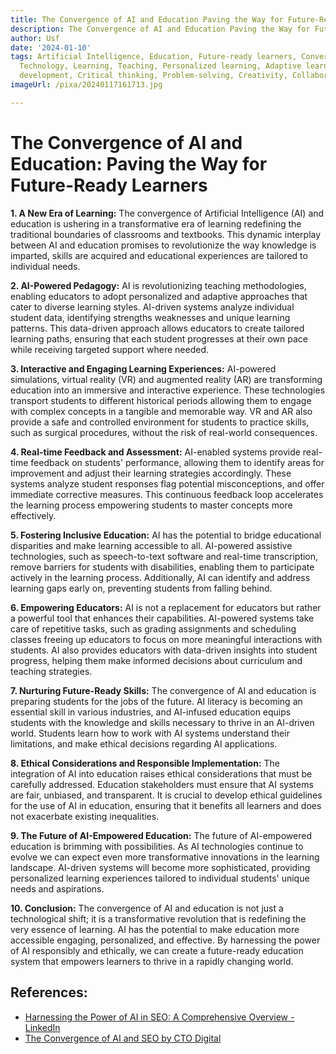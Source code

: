 ```yaml
---
title: The Convergence of AI and Education Paving the Way for Future-Ready Learners
description: The Convergence of AI and Education Paving the Way for Future-Ready Learners
author: Usf
date: '2024-01-10'
tags: Artificial Intelligence, Education, Future-ready learners, Convergence, Innovation,
  Technology, Learning, Teaching, Personalized learning, Adaptive learning, Skill
  development, Critical thinking, Problem-solving, Creativity, Collaboration, Communication
imageUrl: /pixa/20240117161713.jpg

---
```

# **The Convergence of  AI  and Education: Paving the  Way for Future-Ready Learners**

**1. A New Era of  Learning:**
The convergence  of Artificial Intelligence (AI) and education is ushering in a transformative era of learning redefining the traditional boundaries of classrooms and textbooks. This dynamic  interplay between AI and education promises to revolutionize the way knowledge is imparted, skills are acquired and educational experiences are tailored to individual needs.

**2. AI-Powered Pedagogy:**
AI is revolutionizing teaching methodologies, enabling  educators to adopt personalized and adaptive approaches that cater to diverse learning styles. AI-driven systems analyze individual student data, identifying strengths weaknesses and unique learning patterns. This data-driven approach allows educators to create tailored learning paths, ensuring that each student progresses at their own  pace  while receiving targeted support where needed.

**3. Interactive and Engaging  Learning Experiences:**
AI-powered simulations, virtual reality (VR) and augmented reality  (AR) are transforming education  into  an immersive  and interactive experience.  These technologies  transport students to different historical periods allowing them to engage with complex concepts in a tangible and memorable way. VR and AR also provide a  safe and controlled environment for students to practice skills, such as surgical procedures, without the  risk of real-world consequences.

**4. Real-time Feedback and Assessment:**
AI-enabled systems provide real-time feedback on students'  performance, allowing them  to identify areas  for improvement and adjust their learning strategies accordingly. These systems analyze student responses flag potential misconceptions, and offer immediate corrective measures. This continuous feedback loop accelerates the learning process empowering students  to master concepts more effectively.

**5. Fostering Inclusive  Education:**
AI has the potential to bridge educational disparities and make  learning accessible to all. AI-powered assistive  technologies, such  as speech-to-text software and real-time transcription, remove barriers for students with disabilities, enabling them to participate  actively in the learning process. Additionally, AI can identify  and address learning gaps early on,  preventing students from falling behind.

**6. Empowering Educators:**
AI is not a replacement for educators but rather a powerful tool that  enhances their capabilities. AI-powered systems take care of  repetitive tasks, such as grading assignments and  scheduling classes freeing up educators to focus on more meaningful interactions with students. AI also provides educators with data-driven insights into student progress, helping them make informed decisions about curriculum and teaching strategies.

**7.  Nurturing Future-Ready Skills:**
The convergence  of AI and education is preparing students for the jobs of the future. AI literacy is becoming an essential skill in various industries, and AI-infused education equips  students with the knowledge  and skills necessary to thrive in an AI-driven world. Students  learn how to  work with AI systems understand their limitations, and make  ethical decisions regarding AI applications.

**8. Ethical Considerations and Responsible Implementation:**
The integration  of AI into education raises ethical considerations that must be carefully addressed. Education stakeholders must ensure  that AI systems are fair, unbiased, and transparent. It is crucial to develop ethical guidelines for  the use  of AI in education, ensuring that it benefits all learners and does not exacerbate existing inequalities.

**9. The Future of AI-Empowered Education:**
The future of AI-empowered education is  brimming with possibilities. As AI technologies  continue to evolve we can expect even more transformative innovations in the learning landscape. AI-driven systems will become more  sophisticated, providing  personalized  learning experiences tailored to individual students'  unique needs and aspirations.

**10.  Conclusion:**
The convergence of AI and education is not just a technological  shift; it is a transformative revolution  that is redefining  the  very  essence of learning. AI has the potential to make education more accessible engaging,  personalized, and effective. By harnessing the power of AI responsibly and ethically,  we can create a future-ready education  system that empowers  learners to thrive in a rapidly changing world.

## References:
- [Harnessing the Power of AI in SEO: A Comprehensive Overview - LinkedIn](https://www.linkedin.com/pulse/harnessing-power-ai-seo-comprehensive-overview-tauseef-seo)
- [The Convergence of AI and SEO by CTO Digital](https://ctodigital.co.uk/the-convergence-of-ai-and-seo/)
